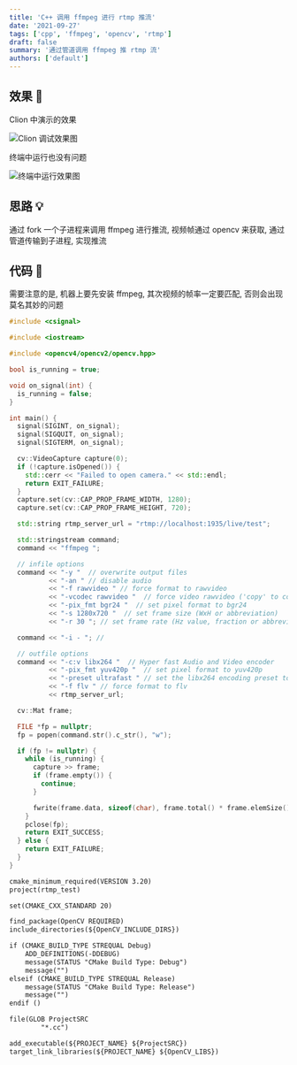 ```yaml
---
title: 'C++ 调用 ffmpeg 进行 rtmp 推流'
date: '2021-09-27'
tags: ['cpp', 'ffmpeg', 'opencv', 'rtmp']
draft: false
summary: '通过管道调用 ffmpeg 推 rtmp 流'
authors: ['default']
---
```


## 效果 🔅

Clion 中演示的效果

![Clion 调试效果图](/static/images/other/cpp-calls-ffmpeg-for-rtmp-push/clion.webp)

终端中运行也没有问题

![终端中运行效果图](/static/images/other/cpp-calls-ffmpeg-for-rtmp-push/console.webp)


## 思路 💡

通过 fork 一个子进程来调用 ffmpeg 进行推流, 视频帧通过 opencv 来获取, 通过管道传输到子进程, 实现推流

## 代码 🔨

需要注意的是, 机器上要先安装 ffmpeg, 其次视频的帧率一定要匹配, 否则会出现莫名其妙的问题

```cpp:main.cc
#include <csignal>

#include <iostream>

#include <opencv4/opencv2/opencv.hpp>

bool is_running = true;

void on_signal(int) {
  is_running = false;
}

int main() {
  signal(SIGINT, on_signal);
  signal(SIGQUIT, on_signal);
  signal(SIGTERM, on_signal);

  cv::VideoCapture capture(0);
  if (!capture.isOpened()) {
    std::cerr << "Failed to open camera." << std::endl;
    return EXIT_FAILURE;
  }
  capture.set(cv::CAP_PROP_FRAME_WIDTH, 1280);
  capture.set(cv::CAP_PROP_FRAME_HEIGHT, 720);

  std::string rtmp_server_url = "rtmp://localhost:1935/live/test";

  std::stringstream command;
  command << "ffmpeg ";

  // infile options
  command << "-y "  // overwrite output files
          << "-an " // disable audio
          << "-f rawvideo " // force format to rawvideo
          << "-vcodec rawvideo "  // force video rawvideo ('copy' to copy stream)
          << "-pix_fmt bgr24 "  // set pixel format to bgr24
          << "-s 1280x720 "  // set frame size (WxH or abbreviation)
          << "-r 30 "; // set frame rate (Hz value, fraction or abbreviation)

  command << "-i - "; //

  // outfile options
  command << "-c:v libx264 "  // Hyper fast Audio and Video encoder
          << "-pix_fmt yuv420p "  // set pixel format to yuv420p
          << "-preset ultrafast " // set the libx264 encoding preset to ultrafast
          << "-f flv " // force format to flv
          << rtmp_server_url;

  cv::Mat frame;

  FILE *fp = nullptr;
  fp = popen(command.str().c_str(), "w");

  if (fp != nullptr) {
    while (is_running) {
      capture >> frame;
      if (frame.empty()) {
        continue;
      }

      fwrite(frame.data, sizeof(char), frame.total() * frame.elemSize(), fp);
    }
    pclose(fp);
    return EXIT_SUCCESS;
  } else {
    return EXIT_FAILURE;
  }
}
```

```cmake:CMakeLists.txt
cmake_minimum_required(VERSION 3.20)
project(rtmp_test)

set(CMAKE_CXX_STANDARD 20)

find_package(OpenCV REQUIRED)
include_directories(${OpenCV_INCLUDE_DIRS})

if (CMAKE_BUILD_TYPE STREQUAL Debug)
    ADD_DEFINITIONS(-DDEBUG)
    message(STATUS "CMake Build Type: Debug")
    message("")
elseif (CMAKE_BUILD_TYPE STREQUAL Release)
    message(STATUS "CMake Build Type: Release")
    message("")
endif ()

file(GLOB ProjectSRC
        "*.cc")

add_executable(${PROJECT_NAME} ${ProjectSRC})
target_link_libraries(${PROJECT_NAME} ${OpenCV_LIBS})
```

